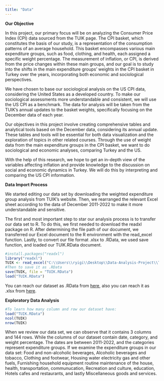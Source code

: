 ```yaml
---
title: "Data"
---
```


**Our Objective**

In this project, our primary focus will be on analyzing the Consumer Price Index (CPI) data sourced from the TUIK page. The CPI basket, which constitutes the basis of our study, is a representation of the consumption patterns of an average household. This basket encompasses various main expenditure groups, such as food, clothing, and health, each assigned a specific weight percentage. The measurement of inflation, or CPI, is derived from the price changes within these main groups, and our goal is to study into the shifts in the main expenditure groups' weights in the CPI basket in Turkey over the years, incorporating both economic and sociological perspectives.

We have chosen to base our sociological analysis on the US CPI data, considering the United States as a developed country. To make our sociological assessments more understandable and consistent, we will use the US CPI as a benchmark. The data for analysis will be taken from the TUIK's annual updates to the basket weights, specifically focusing on the December data of each year.

Our objectives in this project involve creating comprehensive tables and analytical tools based on the December data, considering its annual update. These tables and tools will be essential for both data visualization and the exploration of topics in other related courses. Through the use of weight data from the main expenditure groups in the CPI basket, we want to do sociological and economic analyses, comparing Turkey and the US.

With the help of this research, we hope to get an in-depth view of the variables affecting inflation and provide knowledge to the discussion on social and economic dynamics in Turkey. We will do this by interpreting and comparing the US CPI information.

**Data Import Process**

We started editing our data set by downloading the weighted expenditure group analysis from TUIK's website. Then, we rearranged the relevant Excel sheet according to the data of December 2011-2022 to make it more understandable and sensitive.

The first and most important step to star our analysis process is to transfer our data set to R. To do this, we first needed to download the readxl package on R. After determining the file path of our document, we transferred our Excel document to the R environment with the read_excel function. Lastly, to convert our file format .xlsx to .RData, we used save function, and loaded our TUIK.RData document.

```r
#install.packages("readxl")
library("readxl")
TUIK <- read_excel("C:\\Users\\ryigi\\Desktop\\Data-Analysis-Project\\TUIK-Weighted-Expenditure.xlsx")
#Then to save it as .RData
save(TUIK, file = "TUIK.RData")
load("TUIK.RData")
```

You can reach our dataset as .RData from [here](https://github.com/emu-hacettepe-analytics/emu430-fall2023-team-red_flag/blob/master/TUIK.RData), also you can reach it as .xlsx from [here](https://github.com/emu-hacettepe-analytics/emu430-fall2023-team-red_flag/blob/master/TUIK-Weighted-Expenditure.xlsx).

**Exploratory Data Analysis**

```r
#To learn how many column and row our dataset have:
load("TUIK.RData")
ncol(TUIK)
nrow(TUIK)
```

When we review our data set, we can observe that it contains 3 columns and 144 rows. While the columns of our dataset contain date, category, and weight percentage. The dates are between 2011-2022, and the categories represent expenditure groups. If we examine the expenditure groups in our data set: Food and non-alcoholic beverages, Alcoholic beverages and tobacco, Clothing and footwear, Housing water electricity gas and other fuels, Furnishing household equipment routine maintenance of the house, health, transportation, communucation, Recreation and culture, education, Hotels cafes and restaurants, and lastly Miscellaneous goods and services.
